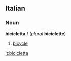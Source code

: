 ==Italian==
===Noun===
'''bicicletta''' ''f'' (''plural'' '''biciclette''')

#[[bicycle]]

[[it:bicicletta]]